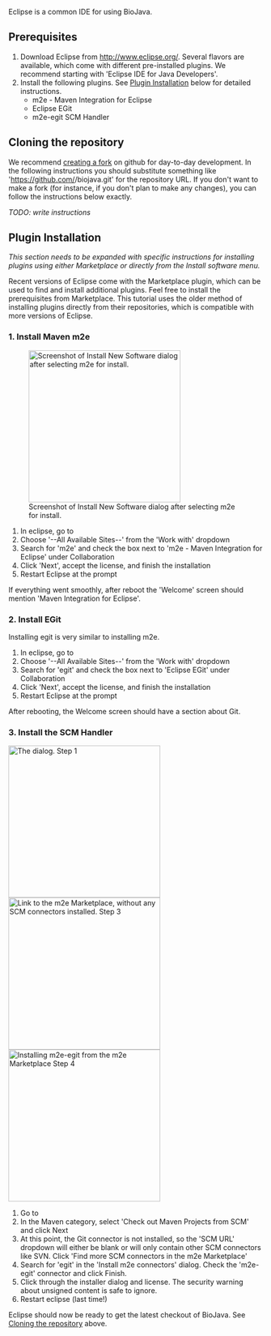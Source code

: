 Eclipse is a common IDE for using BioJava.

== Prerequisites ==

# Download Eclipse from [http://www.eclipse.org/ http://www.eclipse.org/]. Several flavors are available, which come with different pre-installed plugins. We recommend starting with 'Eclipse IDE for Java Developers'.
# Install the following plugins. See [[#Plugin Installation|Plugin Installation]] below for detailed instructions.
#* m2e - Maven Integration for Eclipse
#* Eclipse EGit
#* m2e-egit SCM Handler

== Cloning the repository ==

We recommend [[Contributing to BioJava#Forking Biojava|creating a fork]] on github for day-to-day development. In the following instructions you should substitute something like 'https://github.com/<username>/biojava.git' for the repository URL. If you don't want to make a fork (for instance, if you don't plan to make any changes), you can follow the instructions below exactly.

''TODO: write instructions''

== Plugin Installation ==

''This section needs to be expanded with specific instructions for installing plugins using either Marketplace or directly from the Install software menu.''

Recent versions of Eclipse come with the Marketplace plugin, which can be used to find and install additional plugins. Feel free to install the prerequisites from Marketplace. This tutorial uses the older method of installing plugins directly from their repositories, which is compatible with more versions of Eclipse.

=== 1. Install Maven m2e ===
[[File:Install_m2e.png|thumb|300px|Screenshot of Install New Software dialog after selecting m2e for install.]]
# In eclipse, go to {{menu2|Help|Install New Software...}}
# Choose '--All Available Sites--' from the 'Work with' dropdown
# Search for 'm2e' and check the box next to 'm2e - Maven Integration for Eclipse' under Collaboration
# Click 'Next', accept the license, and finish the installation
# Restart Eclipse at the prompt

If everything went smoothly, after reboot the 'Welcome' screen should mention 'Maven Integration for Eclipse'.

=== 2. Install EGit ===
Installing egit is very similar to installing m2e.

# In eclipse, go to {{menu2|Help|Install New Software...}}
# Choose '--All Available Sites--' from the 'Work with' dropdown
# Search for 'egit' and check the box next to 'Eclipse EGit' under Collaboration
# Click 'Next', accept the license, and finish the installation
# Restart Eclipse at the prompt

After rebooting, the Welcome screen should have a section about Git.

=== 3. Install the SCM Handler ===
[[File:EGit SCM install 1.png|thumb|300px|The {{menu|Import...}} dialog. [[#3. Install the SCM Handler|Step 1]]]]
[[File:EGit SCM install 2.png|thumb|300px|Link to the m2e Marketplace, without any SCM connectors installed. [[#3. Install the SCM Handler|Step 3]]]]
[[File:EGit SCM install 3.png|thumb|300px|Installing m2e-egit from the m2e Marketplace [[#3. Install the SCM Handler|Step 4]]]]
# Go to {{menu2|File|Import...}}
# In the Maven category, select 'Check out Maven Projects from SCM' and click Next
# At this point, the Git connector is not installed, so the 'SCM URL' dropdown will either be blank or will only contain other SCM connectors like SVN. Click 'Find more SCM connectors in the m2e Marketplace'
# Search for 'egit' in the 'Install m2e connectors' dialog. Check the 'm2e-egit' connector and click Finish.
# Click through the installer dialog and license. The security warning about unsigned content is safe to ignore.
# Restart eclipse (last time!)

Eclipse should now be ready to get the latest checkout of BioJava. See [[#Cloning the repository|Cloning the repository]] above.